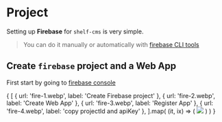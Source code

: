 # Project

Setting up **Firebase** for `shelf-cms` is very simple. 
>You can do it manually or automatically with [firebase CLI tools](https://github.com/firebase/firebase-tools)

## Create `firebase` project and a Web App
First start by going to [firebase console](https://console.firebase.google.com/) 

<div className='flex flex-row flex-wrap --bg-red-400 gap-5 mt-10'>
  {
    [
      { url: 'fire-1.webp', label: 'Create Firebase project' },
      { url: 'fire-2.webp', label: 'Create Web App' },
      { url: 'fire-3.webp', label: 'Register App' },
      { url: 'fire-4.webp', label: 'copy projectId and apiKey' },
    ].map(
      (it, ix) => (
        <Image key={ix} 
               src={`/docs/main/${it.url}`} className='w-full sm:w-[400px]' 
               label={`${++ix}. ${it.label}`}/>
      )
    )
  }
</div>

